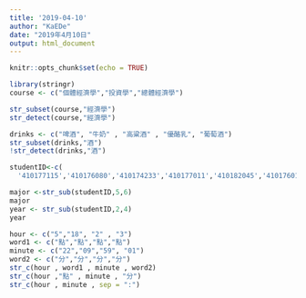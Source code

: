 ```yaml
---
title: '2019-04-10'
author: "KaEDe"
date: "2019年4月10日"
output: html_document
---
```


```r
knitr::opts_chunk$set(echo = TRUE)
```

```r
library(stringr)
course <- c("個體經濟學","投資學","總體經濟學")

str_subset(course,"經濟學")
str_detect(course,"經濟學")
```

```r
drinks <- c("啤酒", "牛奶" , "高粱酒" , "優酪乳", "葡萄酒")
str_subset(drinks,"酒")
!str_detect(drinks,"酒")
```

```r
studentID<-c(
  '410177115','410176080','410174233','410177011','410182045','410176014')

major <-str_sub(studentID,5,6)
major
year <- str_sub(studentID,2,4) 
year
```

```r
hour <- c("5","18", "2" , "3")
word1 <- c("點","點","點","點")
minute <- c("22","09","59", "01")
word2 <- c("分","分","分","分")
str_c(hour , word1 , minute , word2)
str_c(hour ,"點" , minute , "分")
str_c(hour , minute , sep = ":")
```

